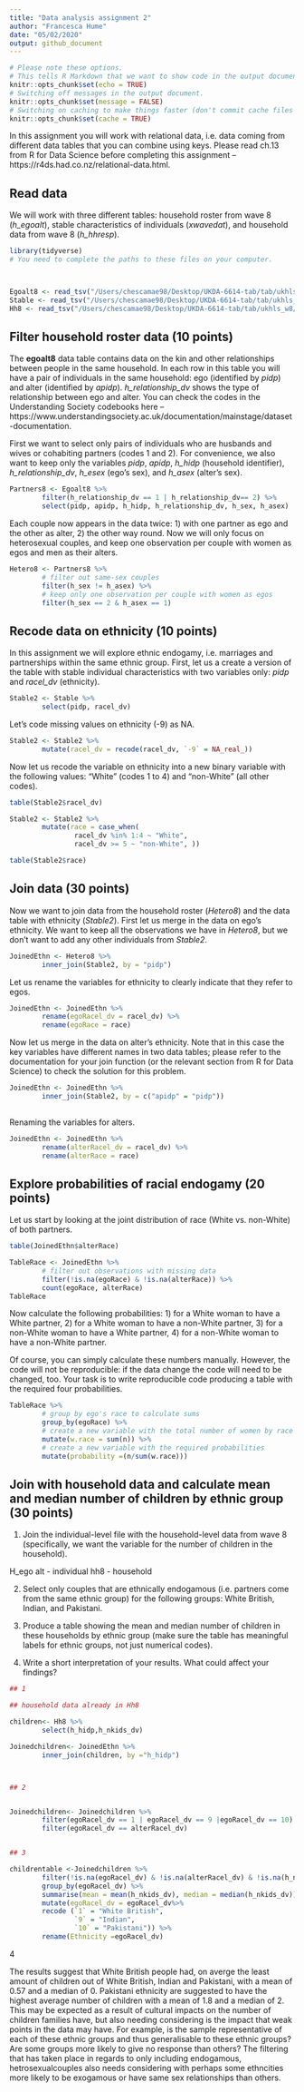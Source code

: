 ```yaml
---
title: "Data analysis assignment 2"
author: "Francesca Hume"
date: "05/02/2020"
output: github_document
---
```


```r
# Please note these options.
# This tells R Markdown that we want to show code in the output document.
knitr::opts_chunk$set(echo = TRUE)
# Switching off messages in the output document. 
knitr::opts_chunk$set(message = FALSE)
# Switching on caching to make things faster (don't commit cache files on Github).
knitr::opts_chunk$set(cache = TRUE)

```

In this assignment you will work with relational data, i.e. data coming from different data tables that you can combine using keys. Please read ch.13 from R for Data Science before completing this assignment -- https://r4ds.had.co.nz/relational-data.html.

## Read data

We will work with three different tables: household roster from wave 8 (*h_egoalt*), stable characteristics of individuals (*xwavedat*), and household data from wave 8 (*h_hhresp*).

```r
library(tidyverse)
# You need to complete the paths to these files on your computer.



Egoalt8 <- read_tsv("/Users/chescamae98/Desktop/UKDA-6614-tab/tab/ukhls_w8/h_egoalt.tab")
Stable <- read_tsv("/Users/chescamae98/Desktop/UKDA-6614-tab/tab/ukhls_wx/xwavedat.tab")
Hh8 <- read_tsv("/Users/chescamae98/Desktop/UKDA-6614-tab/tab/ukhls_w8/h_hhresp.tab")
```

## Filter household roster data (10 points)

The **egoalt8** data table contains data on the kin and other relationships between people in the same household. In each row in this table you will have a pair of individuals in the same household: ego (identified by *pidp*) and alter (identified by *apidp*). *h_relationship_dv* shows the type of relationship between ego and alter. You can check the codes in the Understanding Society codebooks here -- https://www.understandingsociety.ac.uk/documentation/mainstage/dataset-documentation.

First we want to select only pairs of individuals who are husbands and wives or cohabiting partners (codes 1 and 2). For convenience, we also want to keep only the variables *pidp*, *apidp*, *h_hidp* (household identifier), *h_relationship_dv*, *h_esex* (ego's sex), and *h_asex* (alter's sex).

```r

Partners8 <- Egoalt8 %>%
        filter(h_relationship_dv == 1 | h_relationship_dv== 2) %>%
        select(pidp, apidp, h_hidp, h_relationship_dv, h_sex, h_asex)


```

Each couple now appears in the data twice: 1) with one partner as ego and the other as alter, 2) the other way round. Now we will only focus on heterosexual couples, and keep one observation per couple with women as egos and men as their alters.

```r
Hetero8 <- Partners8 %>%
        # filter out same-sex couples
        filter(h_sex != h_asex) %>%
        # keep only one observation per couple with women as egos
        filter(h_sex == 2 & h_asex == 1)
```

## Recode data on ethnicity (10 points)

In this assignment we will explore ethnic endogamy, i.e. marriages and partnerships within the same ethnic group. First, let us a create a version of the table with stable individual characteristics with two variables only: *pidp* and *racel_dv* (ethnicity).

```r
Stable2 <- Stable %>%
        select(pidp, racel_dv)
```

Let's code missing values on ethnicity (-9) as NA.

```r
Stable2 <- Stable2 %>%
        mutate(racel_dv = recode(racel_dv, `-9` = NA_real_))
```

Now let us recode the variable on ethnicity into a new binary variable with the following values: "White" (codes 1 to 4) and "non-White" (all other codes).

```r
table(Stable2$racel_dv)

Stable2 <- Stable2 %>%
        mutate(race = case_when(
                racel_dv %in% 1:4 ~ "White",
                racel_dv >= 5 ~ "non-White", ))

table(Stable2$race)
```

## Join data (30 points)

Now we want to join data from the household roster (*Hetero8*) and the data table with ethnicity (*Stable2*). First let us merge in the data on ego's ethnicity. We want to keep all the observations we have in *Hetero8*, but we don't want to add any other individuals from *Stable2*.

```r

JoinedEthn <- Hetero8 %>%
        inner_join(Stable2, by = "pidp")
```

Let us rename the variables for ethnicity to clearly indicate that they refer to egos.

```r
JoinedEthn <- JoinedEthn %>%
        rename(egoRacel_dv = racel_dv) %>%
        rename(egoRace = race)
```

Now let us merge in the data on alter's ethnicity. Note that in this case the key variables have different names in two data tables; please refer to the documentation for your join function (or the relevant section from R for Data Science) to check the solution for this problem.

```r
JoinedEthn <- JoinedEthn %>%
        inner_join(Stable2, by = c("apidp" = "pidp"))
        

```

Renaming the variables for alters.

```r
JoinedEthn <- JoinedEthn %>%
        rename(alterRacel_dv = racel_dv) %>%
        rename(alterRace = race)
```
## Explore probabilities of racial endogamy (20 points)

Let us start by looking at the joint distribution of race (White vs. non-White) of both partners.

```r

table(JoinedEthn$alterRace)

TableRace <- JoinedEthn %>%
        # filter out observations with missing data
        filter(!is.na(egoRace) & !is.na(alterRace)) %>%
        count(egoRace, alterRace)
TableRace
```

Now calculate the following probabilities: 1) for a White woman to have a White partner, 2) for a White woman to have a non-White partner, 3) for a non-White woman to have a White partner, 4) for a non-White woman to have a non-White partner.

Of course, you can simply calculate these numbers manually. However, the code will not be reproducible: if the data change the code will need to be changed, too. Your task is to write reproducible code producing a table with the required four probabilities.


```r
TableRace %>%
        # group by ego's race to calculate sums
        group_by(egoRace) %>%
        # create a new variable with the total number of women by race
        mutate(w.race = sum(n)) %>%
        # create a new variable with the required probabilities 
        mutate(probability =(n/sum(w.race)))
```

## Join with household data and calculate mean and median number of children by ethnic group (30 points)

1) Join the individual-level file with the household-level data from wave 8 (specifically, we want the variable for the number of children in the household).

H_ego alt - individual
hh8 - household

2) Select only couples that are ethnically endogamous (i.e. partners come from the same ethnic group) for the following groups: White British, Indian, and Pakistani.

3) Produce a table showing the mean and median number of children in these households by ethnic group (make sure the table has meaningful labels for ethnic groups, not just numerical codes).

4) Write a short interpretation of your results. What could affect your findings?

```r
## 1 

## household data already in Hh8 

children<- Hh8 %>%
        select(h_hidp,h_nkids_dv)

Joinedchildren<- JoinedEthn %>% 
        inner_join(children, by ="h_hidp")       



## 2 


Joinedchildren<- Joinedchildren %>% 
        filter(egoRacel_dv == 1 | egoRacel_dv == 9 |egoRacel_dv == 10) %>%
        filter(egoRacel_dv == alterRacel_dv)


## 3 

childrentable <-Joinedchildren %>% 
        filter(!is.na(egoRacel_dv) & !is.na(alterRacel_dv) & !is.na(h_nkids_dv)) %>% 
        group_by(egoRacel_dv) %>% 
        summarise(mean = mean(h_nkids_dv), median = median(h_nkids_dv)) %>%
        mutate(egoRacel_dv = egoRacel_dv%>%
        recode (`1` = "White British",
                `9` = "Indian",
                `10` = "Pakistani")) %>%
        rename(Ethnicity =egoRacel_dv)
```
4 

The results suggest that White British people had, on averge the least amount of children out of White British, Indian and Pakistani, with a mean of 0.57 and a median of 0. Pakistani ethnicity are suggested to have the highest average number of children with a mean of 1.8 and a median of 2. 
This may be expected as a result of cultural impacts on the number of children families have, but also needing considering is the impact that weak points in the data may have. For example, is the sample representative of each of these ethnic groups and thus generalisable to these ethnic groups? Are some groups more likely to give no response than others? The filtering that has taken place in regards to only including endogamous, hetrosexualcouples also needs considering with perhaps some ethncities more likely to be exogamous or have same sex relationships than others. 



